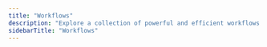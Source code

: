 ```yaml
---
title: "Workflows"
description: "Explore a collection of powerful and efficient workflows in the Threat Intelligence category to enhance your productivity and security."
sidebarTitle: "Workflows"
---
```



<CardGroup cols={2}>

  <WorkflowCard
    cardTitle="[GitHub Logs] Enhance repos"
    description="Enhance the data of each repository by retrieving additional information about them through the GitHub API."
    iframeUrl="https://editor.staging.trickest.io/preview?workflow_url=https://trickest-public-workflow.s3.eu-central-1.amazonaws.com/e096e383-6023-40ec-8548-732726b6be1c.json"
    href="/library/threat-intelligence/workflows/[github-logs]-enhance-repos"
    id="e096e383-6023-40ec-8548-732726b6be1c"
    category="Threat Intelligence"
    complexity={2}
    publisher="carlospolop"
  />

  <WorkflowCard
    cardTitle="[GitHub Logs] Enhance usernames"
    description="Enhance the data of each user by retrieving additional information about them through the GitHub API."
    iframeUrl="https://editor.staging.trickest.io/preview?workflow_url=https://trickest-public-workflow.s3.eu-central-1.amazonaws.com/728743b2-250a-47b3-8447-8d8bffd5f69a.json"
    href="/library/threat-intelligence/workflows/[github-logs]-enhance-usernames"
    id="728743b2-250a-47b3-8447-8d8bffd5f69a"
    category="Threat Intelligence"
    complexity={2}
    publisher="carlospolop"
  />

  <WorkflowCard
    cardTitle="[GitHub Logs] Extract info from GitHub Archive"
    description="Download and parse the GH Archive dataset to extract user and repository information"
    iframeUrl="https://editor.staging.trickest.io/preview?workflow_url=https://trickest-public-workflow.s3.eu-central-1.amazonaws.com/410fdd7b-0687-4e91-84f7-ef21cc5b409b.json"
    href="/library/threat-intelligence/workflows/[github-logs]-extract-info-from-github-archive"
    id="410fdd7b-0687-4e91-84f7-ef21cc5b409b"
    category="Threat Intelligence"
    complexity={2}
    publisher="carlospolop"
  />

  <WorkflowCard
    cardTitle="Extensive OSINT"
    description="Collect IP addresses, open ports, vulnerabilities, technologies, DNS records, related domains, lookalike domains, documents, email addresses, and user accounts"
    iframeUrl="https://editor.staging.trickest.io/preview?workflow_url=https://trickest-public-workflow.s3.eu-central-1.amazonaws.com/db580d2c-83d2-4521-a306-bd496c486c86.json"
    href="/library/threat-intelligence/workflows/extensive-osint"
    id="db580d2c-83d2-4521-a306-bd496c486c86"
    category="Threat Intelligence"
    complexity={3}
    publisher="trickest-mhmdiaa"
  />

  <WorkflowCard
    cardTitle="OSINT - List of Users"
    description="Collect social accounts, GitHub repositories, and GitHub gists for a list of users"
    iframeUrl="https://editor.staging.trickest.io/preview?workflow_url=https://trickest-public-workflow.s3.eu-central-1.amazonaws.com/27a9fa2f-2622-46fe-884a-b07140e60fe8.json"
    href="/library/threat-intelligence/workflows/osint---list-of-users"
    id="27a9fa2f-2622-46fe-884a-b07140e60fe8"
    category="Threat Intelligence"
    complexity={2}
    publisher="trickest-mhmdiaa"
  />

  <WorkflowCard
    cardTitle="Shodan Threat Intelligence"
    description="Get information from Shodan API, organize it into meaningful categories, get alternative org names, gather hostnames, web servers, screenshot them and port scan all the collected IP addresses."
    iframeUrl="https://editor.staging.trickest.io/preview?workflow_url=https://trickest-public-workflow.s3.eu-central-1.amazonaws.com/65299760-d594-4161-bd1e-32e8be671ebd.json"
    href="/library/threat-intelligence/workflows/shodan-threat-intelligence"
    id="65299760-d594-4161-bd1e-32e8be671ebd"
    category="Threat Intelligence"
    complexity={3}
    publisher="zaric"
  />

  <WorkflowCard
    cardTitle="Enumerate GitHub resources"
    description="Enumerate a list of GitHub users' repositories and gists"
    iframeUrl="https://editor.staging.trickest.io/preview?workflow_url=https://trickest-public-workflow.s3.eu-central-1.amazonaws.com/c4651ad5-6420-46fb-b86c-241c846b4e63.json"
    href="/library/threat-intelligence/workflows/enumerate-github-resources"
    id="c4651ad5-6420-46fb-b86c-241c846b4e63"
    category="Threat Intelligence"
    complexity={1}
    publisher="trickest-mhmdiaa"
  />

  <WorkflowCard
    cardTitle="Insiders"
    description="Archive of Potential Insider Threats - Check out example results on https://github.com/trickest/insiders"
    iframeUrl="https://editor.staging.trickest.io/preview?workflow_url=https://trickest-public-workflow.s3.eu-central-1.amazonaws.com/e965e416-cbb7-4576-9f6f-39b169d34fe8.json"
    href="/library/threat-intelligence/workflows/insiders"
    id="e965e416-cbb7-4576-9f6f-39b169d34fe8"
    category="Threat Intelligence"
    complexity={3}
    publisher="trickest-mhmdiaa"
  />

  <WorkflowCard
    cardTitle="Enumerate GitHub users"
    description="Enumerate GitHub users connected to a particular organization"
    iframeUrl="https://editor.staging.trickest.io/preview?workflow_url=https://trickest-public-workflow.s3.eu-central-1.amazonaws.com/078492f2-057d-478a-a62b-4762fdff0726.json"
    href="/library/threat-intelligence/workflows/enumerate-github-users"
    id="078492f2-057d-478a-a62b-4762fdff0726"
    category="Threat Intelligence"
    complexity={2}
    publisher="trickest-mhmdiaa"
  />

</CardGroup>